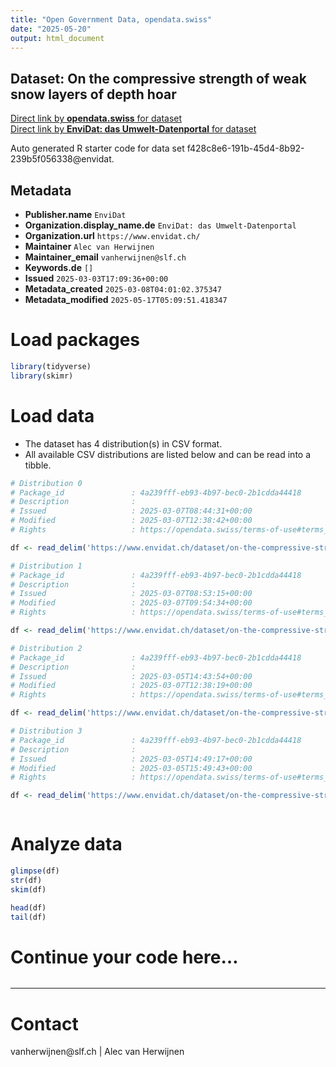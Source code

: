 ```yaml
---
title: "Open Government Data, opendata.swiss"
date: "2025-05-20"
output: html_document
---
```


## Dataset: On the compressive strength of weak snow layers of depth hoar



[Direct link by **opendata.swiss** for dataset](https://opendata.swiss/de/dataset/on-the-compressive-strength-of-weak-snow-layers-of-depth-hoar)<br>
[Direct link by **EnviDat: das Umwelt-Datenportal** for dataset](https://www.envidat.ch/#/metadata/on-the-compressive-strength-of-weak-snow-layers-of-depth-hoar)

Auto generated R starter code for data set f428c8e6-191b-45d4-8b92-239b5f056338@envidat.

## Metadata

- **Publisher.name** `EnviDat`
- **Organization.display_name.de** `EnviDat: das Umwelt-Datenportal`
- **Organization.url** `https://www.envidat.ch/`
- **Maintainer** `Alec van Herwijnen`
- **Maintainer_email** `vanherwijnen@slf.ch`
- **Keywords.de** `[]`
- **Issued** `2025-03-03T17:09:36+00:00`
- **Metadata_created** `2025-03-08T04:01:02.375347`
- **Metadata_modified** `2025-05-17T05:09:51.418347`


# Load packages

```r

library(tidyverse)
library(skimr)

```

# Load data

-   The dataset has 4 distribution(s) in CSV format.
-   All available CSV distributions are listed below and can be read into a tibble.

```r

# Distribution 0
# Package_id               : 4a239fff-eb93-4b97-bec0-2b1cdda44418
# Description              : 
# Issued                   : 2025-03-07T08:44:31+00:00
# Modified                 : 2025-03-07T12:38:42+00:00
# Rights                   : https://opendata.swiss/terms-of-use#terms_by

df <- read_delim('https://www.envidat.ch/dataset/on-the-compressive-strength-of-weak-snow-layers-of-depth-hoar/resource/83b74fbf-3d28-4a2e-b856-92573f39977c')

# Distribution 1
# Package_id               : 4a239fff-eb93-4b97-bec0-2b1cdda44418
# Description              : 
# Issued                   : 2025-03-07T08:53:15+00:00
# Modified                 : 2025-03-07T09:54:34+00:00
# Rights                   : https://opendata.swiss/terms-of-use#terms_by

df <- read_delim('https://www.envidat.ch/dataset/on-the-compressive-strength-of-weak-snow-layers-of-depth-hoar/resource/f100da36-5f10-49ba-a38d-140aed84c664')

# Distribution 2
# Package_id               : 4a239fff-eb93-4b97-bec0-2b1cdda44418
# Description              : 
# Issued                   : 2025-03-05T14:43:54+00:00
# Modified                 : 2025-03-07T12:38:19+00:00
# Rights                   : https://opendata.swiss/terms-of-use#terms_by

df <- read_delim('https://www.envidat.ch/dataset/on-the-compressive-strength-of-weak-snow-layers-of-depth-hoar/resource/e8f6bc95-aff3-437e-a5a2-b04cb020f330')

# Distribution 3
# Package_id               : 4a239fff-eb93-4b97-bec0-2b1cdda44418
# Description              : 
# Issued                   : 2025-03-05T14:49:17+00:00
# Modified                 : 2025-03-05T15:49:43+00:00
# Rights                   : https://opendata.swiss/terms-of-use#terms_by

df <- read_delim('https://www.envidat.ch/dataset/on-the-compressive-strength-of-weak-snow-layers-of-depth-hoar/resource/adb3a453-f03a-44cc-b74b-ff9cb12878ec')



```

# Analyze data

```r

glimpse(df)
str(df)
skim(df)

head(df)
tail(df)

```

# Continue your code here...

```r

```

------------------------------------------------------------------------

# Contact

vanherwijnen@slf.ch | Alec van Herwijnen

